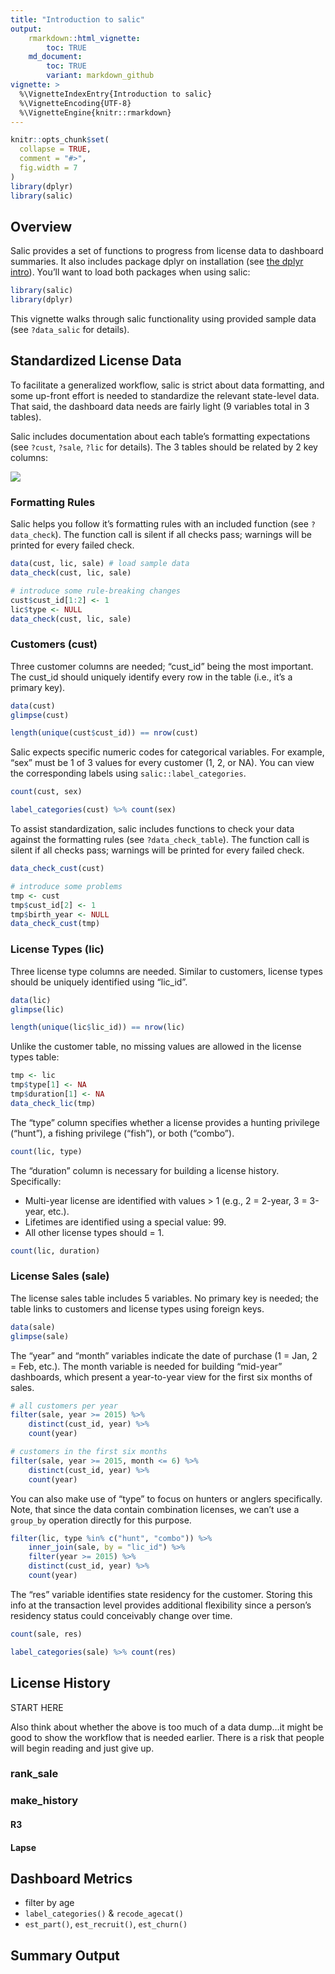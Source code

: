 ```yaml
---
title: "Introduction to salic"
output: 
    rmarkdown::html_vignette:
        toc: TRUE
    md_document:
        toc: TRUE
        variant: markdown_github
vignette: >
  %\VignetteIndexEntry{Introduction to salic}
  %\VignetteEncoding{UTF-8}
  %\VignetteEngine{knitr::rmarkdown}
---
```


```r
knitr::opts_chunk$set(
  collapse = TRUE,
  comment = "#>",
  fig.width = 7
)
library(dplyr)
library(salic)
```

## Overview

Salic provides a set of functions to progress from license data to dashboard summaries. It also includes package dplyr on installation (see [the dplyr intro](https://dplyr.tidyverse.org/)). You'll want to load both packages when using salic:

```r
library(salic)
library(dplyr)
```

This vignette walks through salic functionality using provided sample data (see `?data_salic` for details).

## Standardized License Data

To facilitate a generalized workflow, salic is strict about data formatting, and some up-front effort is needed to standardize the relevant state-level data. That said, the dashboard data needs are fairly light (9 variables total in 3 tables).

Salic includes documentation about each table's formatting expectations (see `?cust`, `?sale`, `?lic` for details). The 3 tables should be related by 2 key columns:

![](relations.png)

### Formatting Rules

Salic helps you follow it's formatting rules with an included function (see `?data_check`). The function call is silent if all checks pass; warnings will be printed for every failed check.

```r
data(cust, lic, sale) # load sample data
data_check(cust, lic, sale)

# introduce some rule-breaking changes
cust$cust_id[1:2] <- 1
lic$type <- NULL
data_check(cust, lic, sale)
```


### Customers (cust)

Three customer columns are needed; "cust_id" being the most important. The cust_id should uniquely identify every row in the table (i.e., it's a primary key).

```r
data(cust)
glimpse(cust)

length(unique(cust$cust_id)) == nrow(cust)
```

Salic expects specific numeric codes for categorical variables. For example, "sex" must be 1 of 3 values for every customer (1, 2, or NA). You can view the corresponding labels using `salic::label_categories`.

```r
count(cust, sex)

label_categories(cust) %>% count(sex)
```

To assist standardization, salic includes functions to check your data against the formatting rules (see `?data_check_table`). The function call is silent if all checks pass; warnings will be printed for every failed check.

```r
data_check_cust(cust) 

# introduce some problems
tmp <- cust
tmp$cust_id[2] <- 1
tmp$birth_year <- NULL
data_check_cust(tmp)
```

### License Types (lic)

Three license type columns are needed. Similar to customers, license types should be uniquely identified using "lic_id".

```r
data(lic)
glimpse(lic)

length(unique(lic$lic_id)) == nrow(lic)
```

Unlike the customer table, no missing values are allowed in the license types table:

```r
tmp <- lic
tmp$type[1] <- NA
tmp$duration[1] <- NA
data_check_lic(tmp)
```

The "type" column specifies whether a license provides a hunting privilege ("hunt"), a fishing privilege ("fish"), or both ("combo").

```r
count(lic, type)
```

The "duration" column is necessary for building a license history. Specifically:

- Multi-year license are identified with values > 1 (e.g., 2 = 2-year, 3 = 3-year, etc.).
- Lifetimes are identified using a special value: 99.
- All other license types should = 1.

```r
count(lic, duration)
```

### License Sales (sale)

The license sales table includes 5 variables. No primary key is needed; the table links to customers and license types using foreign keys.

```r
data(sale)
glimpse(sale)
```

The "year" and "month" variables indicate the date of purchase (1 = Jan, 2 = Feb, etc.). The month variable is needed for building "mid-year" dashboards, which present a year-to-year view for the first six months of sales.

```r
# all customers per year
filter(sale, year >= 2015) %>%
    distinct(cust_id, year) %>% 
    count(year)

# customers in the first six months
filter(sale, year >= 2015, month <= 6) %>%
    distinct(cust_id, year) %>%
    count(year)
```

You can also make use of "type" to focus on hunters or anglers specifically. Note, that since the data contain combination licenses, we can't use a `group_by` operation directly for this purpose.

```r
filter(lic, type %in% c("hunt", "combo")) %>%
    inner_join(sale, by = "lic_id") %>%
    filter(year >= 2015) %>%
    distinct(cust_id, year) %>% 
    count(year)
```

The "res" variable identifies state residency for the customer. Storing this info at the transaction level provides additional flexibility since a person's residency status could conceivably change over time.

```r
count(sale, res)

label_categories(sale) %>% count(res)
```

## License History

START HERE

Also think about whether the above is too much of a data dump...it might be good to show the workflow that is needed earlier. There is a risk that people will begin reading and just give up.

### rank_sale


### make_history

#### R3

#### Lapse


## Dashboard Metrics

- filter by age
- `label_categories()` & `recode_agecat()`
- `est_part()`, `est_recruit()`, `est_churn()`

## Summary Output
